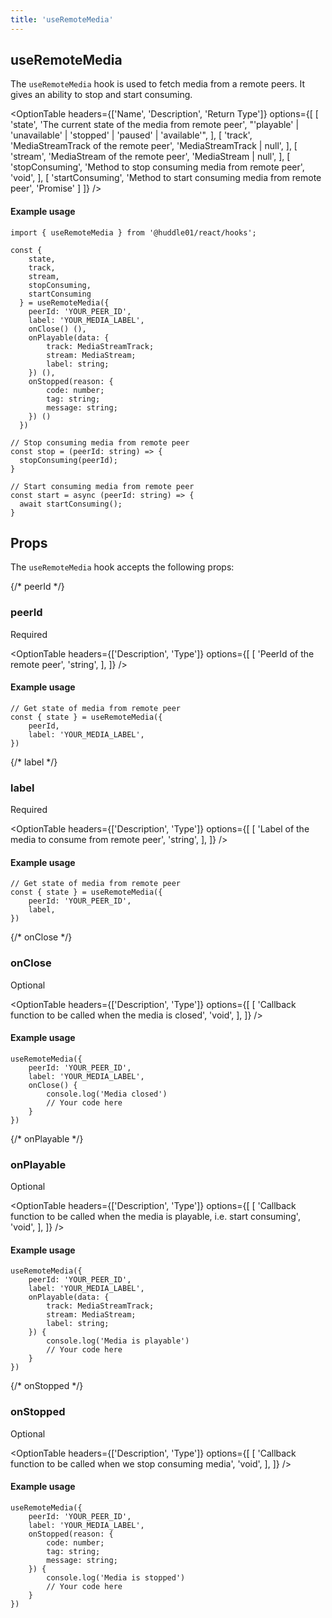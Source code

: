 ```yaml
---
title: 'useRemoteMedia'
---
```



## useRemoteMedia

The `useRemoteMedia` hook is used to fetch media from a remote peers. It gives an ability to stop and start consuming. 

<OptionTable
  headers={['Name', 'Description', 'Return Type']}
  options={[
    [
        'state',
        'The current state of the media from remote peer',
        "'playable' | 'unavailable' | 'stopped' | 'paused' | 'available'",
    ],
    [
        'track',
        'MediaStreamTrack of the remote peer',
        'MediaStreamTrack | null',
    ],
    [
        'stream',
        'MediaStream of the remote peer',
        'MediaStream | null',
    ],
    [
        'stopConsuming',
        'Method to stop consuming media from remote peer',
        'void',
    ],
    [
        'startConsuming',
        'Method to start consuming media from remote peer',
        'Promise<void>'
    ]
  ]}
/>

#### Example usage 

```tsx
import { useRemoteMedia } from '@huddle01/react/hooks';

const { 
    state, 
    track, 
    stream, 
    stopConsuming, 
    startConsuming 
  } = useRemoteMedia({
    peerId: 'YOUR_PEER_ID',
    label: 'YOUR_MEDIA_LABEL',
    onClose() (),
    onPlayable(data: {
        track: MediaStreamTrack;
        stream: MediaStream;
        label: string;
    }) (),
    onStopped(reason: {
        code: number;
        tag: string;
        message: string;
    }) ()
  })

// Stop consuming media from remote peer
const stop = (peerId: string) => {
  stopConsuming(peerId);
}

// Start consuming media from remote peer
const start = async (peerId: string) => {
  await startConsuming();
}
```

## Props 
The `useRemoteMedia` hook accepts the following props: 

{/* peerId */}
### <span className="font-mono font-semibold">peerId</span>
<div className='w-20 mt-4'>
  <Pill>Required</Pill>
</div>

<OptionTable
  headers={['Description', 'Type']}
  options={[
    [
      'PeerId of the remote peer',
      'string',
    ],
  ]}
/>

#### Example usage 

```tsx
// Get state of media from remote peer
const { state } = useRemoteMedia({
    peerId,
    label: 'YOUR_MEDIA_LABEL',
})
```

{/* label */}
### <span className="font-mono font-semibold">label</span>
<div className='w-20 mt-4'>
  <Pill>Required</Pill>
</div>

<OptionTable
  headers={['Description', 'Type']}
  options={[
    [
      'Label of the media to consume from remote peer',
      'string',
    ],
  ]}
/>

#### Example usage 

```tsx
// Get state of media from remote peer
const { state } = useRemoteMedia({
    peerId: 'YOUR_PEER_ID',
    label,
})
```

{/* onClose */}
### <span className="font-mono font-semibold">onClose</span>
<div className='w-20 mt-4'>
  <Pill>Optional</Pill>
</div>

<OptionTable
  headers={['Description', 'Type']}
  options={[
    [
      'Callback function to be called when the media is closed',
      'void',
    ],
  ]}
/>

#### Example usage 

```tsx
useRemoteMedia({
    peerId: 'YOUR_PEER_ID',
    label: 'YOUR_MEDIA_LABEL',
    onClose() {
        console.log('Media closed')
        // Your code here
    }
})
```

{/* onPlayable */}
### <span className="font-mono font-semibold">onPlayable</span>
<div className='w-20 mt-4'>
  <Pill>Optional</Pill>
</div>

<OptionTable
  headers={['Description', 'Type']}
  options={[
    [
      'Callback function to be called when the media is playable, i.e. start consuming',
      'void',
    ],
  ]}
/>

#### Example usage 

```tsx
useRemoteMedia({
    peerId: 'YOUR_PEER_ID',
    label: 'YOUR_MEDIA_LABEL',
    onPlayable(data: {
        track: MediaStreamTrack;
        stream: MediaStream;
        label: string;
    }) {
        console.log('Media is playable')
        // Your code here
    }
})
```

{/* onStopped */}
### <span className="font-mono font-semibold">onStopped</span>
<div className='w-20 mt-4'>
  <Pill>Optional</Pill>
</div>

<OptionTable
  headers={['Description', 'Type']}
  options={[
    [
      'Callback function to be called when we stop consuming media',
      'void',
    ],
  ]}
/>

#### Example usage 

```tsx
useRemoteMedia({
    peerId: 'YOUR_PEER_ID',
    label: 'YOUR_MEDIA_LABEL',
    onStopped(reason: {
        code: number;
        tag: string;
        message: string;
    }) {
        console.log('Media is stopped')
        // Your code here
    }
})
```
